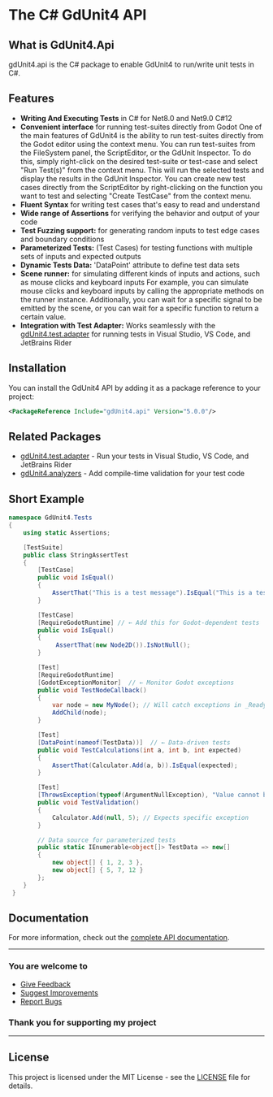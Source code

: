 # The C# GdUnit4 API

## What is GdUnit4.Api

gdUnit4.api is the C# package to enable GdUnit4 to run/write unit tests in C#.

## Features

* **Writing And Executing Tests** in C# for Net8.0 and Net9.0 C#12
* **Convenient interface** for running test-suites directly from Godot
  One of the main features of GdUnit4 is the ability to run test-suites directly from the Godot editor using the context menu. You can run test-suites from the FileSystem panel,
  the ScriptEditor, or the GdUnit Inspector. To do this, simply right-click on the desired test-suite or test-case and select "Run Test(s)" from the context menu. This will run the
  selected tests and display the results in the GdUnit Inspector.
  You can create new test cases directly from the ScriptEditor by right-clicking on the function you want to test and selecting "Create TestCase" from the context menu.<br/>
* **Fluent Syntax** for writing test cases that's easy to read and understand
* **Wide range of Assertions** for verifying the behavior and output of your code
* **Test Fuzzing support:** for generating random inputs to test edge cases and boundary conditions
* **Parameterized Tests:** (Test Cases) for testing functions with multiple sets of inputs and expected outputs
* **Dynamic Tests Data:** 'DataPoint' attribute to define test data sets
* **Scene runner:** for simulating different kinds of inputs and actions, such as mouse clicks and keyboard inputs
  For example, you can simulate mouse clicks and keyboard inputs by calling the appropriate methods on the runner instance. Additionally, you can wait for a specific signal to be
  emitted by the scene, or you can wait for a specific function to return a certain value.
* **Integration with Test Adapter:** Works seamlessly with the [gdUnit4.test.adapter](../TestAdapter/README.md) for running tests in Visual Studio, VS Code, and JetBrains Rider

## Installation

You can install the GdUnit4 API by adding it as a package reference to your project:

```xml
<PackageReference Include="gdUnit4.api" Version="5.0.0"/>
```

## Related Packages

* [gdUnit4.test.adapter](../TestAdapter/README.md) - Run your tests in Visual Studio, VS Code, and JetBrains Rider
* [gdUnit4.analyzers](../Analyzers/README.md) - Add compile-time validation for your test code

## Short Example

```csharp
namespace GdUnit4.Tests
{
    using static Assertions;

    [TestSuite]
    public class StringAssertTest
    {
        [TestCase]
        public void IsEqual()
        {
            AssertThat("This is a test message").IsEqual("This is a test message");
        }

        [TestCase]
        [RequireGodotRuntime] // ← Add this for Godot-dependent tests
        public void IsEqual()
        {
             AssertThat(new Node2D()).IsNotNull();
        }

        [Test]
        [RequireGodotRuntime]
        [GodotExceptionMonitor]  // ← Monitor Godot exceptions
        public void TestNodeCallback()
        {
            var node = new MyNode(); // Will catch exceptions in _Ready()
            AddChild(node);
        }

        [Test]
        [DataPoint(nameof(TestData))]  // ← Data-driven tests
        public void TestCalculations(int a, int b, int expected)
        {
            AssertThat(Calculator.Add(a, b)).IsEqual(expected);
        }

        [Test]
        [ThrowsException(typeof(ArgumentNullException), "Value cannot be null")]
        public void TestValidation()
        {
            Calculator.Add(null, 5); // Expects specific exception
        }

        // Data source for parameterized tests
        public static IEnumerable<object[]> TestData => new[]
        {
            new object[] { 1, 2, 3 },
            new object[] { 5, 7, 12 }
        };
    }
 }
```

## Documentation

For more information, check out the [complete API documentation](https://mikeschulze.github.io/gdUnit4/).

---

### You are welcome to

* [Give Feedback](https://github.com/MikeSchulze/gdUnit4Net/discussions)
* [Suggest Improvements](https://github.com/MikeSchulze/gdUnit4Net/issues/new?assignees=MikeSchulze&labels=enhancement&template=feature_request.md&title=)
* [Report Bugs](https://github.com/MikeSchulze/gdUnit4Net/issues/new?assignees=MikeSchulze&labels=bug%2C+task&template=bug_report.md&title=)

### Thank you for supporting my project

---

## License

This project is licensed under the MIT License - see the [LICENSE](../LICENSE) file for details.
